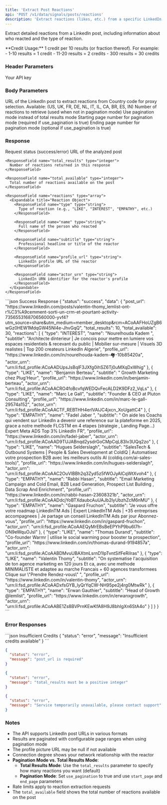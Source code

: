 ```yaml
---
title: 'Extract Post Reactions'
api: 'POST /v1/data/signals/posts/reactions'
description: 'Extract reactions (likes, etc.) from a specific LinkedIn post'
---
```


Extract detailed reactions from a LinkedIn post, including information about who reacted and the type of reaction.

<Note>
  **Credit Usage:** 1 credit per 10 results (or fraction thereof). For example:
  - 1-10 results = 1 credit
  - 11-20 results = 2 credits
  - 300 results = 30 credits
</Note>

### Header Parameters

<ParamField header="x-api-key" type="string" required>
  Your API key
</ParamField>

### Body Parameters

<ParamField body="post_url" type="string" required>
  URL of the LinkedIn post to extract reactions from
</ParamField>

<ParamField body="proxy_country" type="string" default="FR">
  Country code for proxy selection. Available: (US, UK, FR, DE, NL, IT, IL, CA, BR, ES, IN)
</ParamField>

<ParamField body="total_results" type="integer" default="10">
  Number of reactions to retrieve (used when not in pagination mode)
</ParamField>

<ParamField body="use_pagination" type="boolean" default="false">
  Use pagination mode instead of total results mode
</ParamField>

<ParamField body="start_page" type="integer">
  Starting page number for pagination mode (required if use_pagination is true)
</ParamField>

<ParamField body="end_page" type="integer">
  Ending page number for pagination mode (optional if use_pagination is true)
</ParamField>

### Response

<ResponseField name="status" type="string">
  Request status (success/error)
</ResponseField>

<ResponseField name="data" type="object">
  <Expandable title="Properties">
    <ResponseField name="post_url" type="string">
      URL of the analyzed post
    </ResponseField>

    <ResponseField name="total_results" type="integer">
      Number of reactions returned in this response
    </ResponseField>

    <ResponseField name="total_available" type="integer">
      Total number of reactions available on the post
    </ResponseField>

    <ResponseField name="reactions" type="array">
      <Expandable title="Reaction Object">
        <ResponseField name="type" type="string">
          Type of reaction (e.g., "LIKE", "INTEREST", "EMPATHY", etc.)
        </ResponseField>

        <ResponseField name="name" type="string">
          Full name of the person who reacted
        </ResponseField>

        <ResponseField name="subtitle" type="string">
          Professional headline or title of the reactor
        </ResponseField>

        <ResponseField name="profile_url" type="string">
          LinkedIn profile URL of the reactor
        </ResponseField>

        <ResponseField name="actor_urn" type="string">
          LinkedIn URN identifier for the reactor's profile
        </ResponseField>
      </Expandable>
    </ResponseField>
  </Expandable>
</ResponseField>

<ResponseExample>
```json Success Response
{
  "status": "success",
  "data": {
    "post_url": "https://www.linkedin.com/posts/valentin-thomy_lemlist-ont-r%C3%A9cemment-sorti-un-crm-et-pourtant-activity-7356553168706560000-yvf4?utm_source=share&utm_medium=member_desktop&rcm=ACoAAFHoUZgB6wGz0HEW1MdqGW45NI4e-JhvGqQ",
    "total_results": 10,
    "total_available": 30,
    "reactions": [
      {
        "type": "INTEREST",
        "name": "Nourelhouda Kadem ",
        "subtitle": "Architecte dinterieur  | Je concois pour mettre en lumiere vos espaces residentiels & recevant du public | Mobilier sur-mesure | Visuels 3D realistes | Top 200 createurs LinkedIn Algerie",
        "profile_url": "https://www.linkedin.com/in/nourelhouda-kadem-🏘-10b85420a",
        "actor_urn": "urn:li:fsd_profile:ACoAADUpsJsBqlF3JXfg0ihSZ6Tj0uMXqDxWhig"
      },
      {
        "type": "LIKE",
        "name": "Benjamin  Berteau",
        "subtitle": " Growth Marketing chez Plug'Heur",
        "profile_url": "https://www.linkedin.com/in/benjamin-berteau",
        "actor_urn": "urn:li:fsd_profile:ACoAACRO4foBcvfqWEDQvFecALD2K9DFz2_VqLs"
      },
      {
        "type": "LIKE",
        "name": "Marc Le Gall",
        "subtitle": "Founder & CEO at Pluton Consulting",
        "profile_url": "https://www.linkedin.com/in/marc-le-gall-29574a152",
        "actor_urn": "urn:li:fsd_profile:ACoAACTF_REBTHH4erlVAlJC4jxcn_XoUgattC4"
      },
      {
        "type": "EMPATHY",
        "name": "Fadel Jaber ",
        "subtitle": " On aide les Coachs qui vendent sur LinkedIn a devenir une reference sur la plateforme en 2025, grace a notre methode FLCSTM en 4 etapes (strategie , Landing Page...)  Expert Meta ADS  Top 3% LinkedIn FR",
        "profile_url": "https://www.linkedin.com/in/fadel-jaber",
        "actor_urn": "urn:li:fsd_profile:ACoAAD9TUJABnqd2ysdrGoCMpCqL83Iv3UQq2zo"
      },
      {
        "type": "LIKE",
        "name": "Hugues Selderslagh",
        "subtitle": "SalesTech & Outbound Systems | People & Sales Development at ColdIQ | Automatisez votre prospection B2B avec les meilleurs outils AI (coldiq.com/ai-sales-tools)",
        "profile_url": "https://www.linkedin.com/in/hugues-selderslagh",
        "actor_urn": "urn:li:fsd_profile:ACoAAC2OuVIBBh2q3Zyd5z5fWOJyAlCqWtXvoh4"
      },
      {
        "type": "EMPATHY",
        "name": "Rabbi Hasan",
        "subtitle": "Email Marketing Campaign and Cold Email, B2B Lead Generation, Prospect List Building , Data Scrap And Enrichment",
        "profile_url": "https://www.linkedin.com/in/rabbi-hasan-23608321b",
        "actor_urn": "urn:li:fsd_profile:ACoAADdcjYoBTXdaubcAuUAJb2IyUbzhZcM6nMU"
      },
      {
        "type": "EMPATHY",
        "name": "Gaspard Fruchon",
        "subtitle": "Je vous offre votre roadmap LinkedInTM Ads  | Expert LinkedInTM Ads | +35 entreprises accompagnees | Je partage un conseil LinkedInTM Ads par jour  Abonnez-vous",
        "profile_url": "https://www.linkedin.com/in/gaspard-fruchon",
        "actor_urn": "urn:li:fsd_profile:ACoAAEQyMrEBsBeEPYhP9bu6I7h-ON9eWquOJsI"
      },
      {
        "type": "LIKE",
        "name": "Thomas Durand",
        "subtitle": "Co-founder  Warmr | utilise le social warming pour booster ta prospection",
        "profile_url": "https://www.linkedin.com/in/thomas-durand-9194857a",
        "actor_urn": "urn:li:fsd_profile:ACoAABDMvuUBAXtmLsrnD1IpTvntSifFeRiIras"
      },
      {
        "type": "LIKE",
        "name": "Valentin Thomy",
        "subtitle": "On systematise l'acquisition de ton agence marketing en 120 jours  Et ca, avec une methode MINIMALISTE et adaptee au marche Francais   + 60 agences transformees  Clique sur \"Prendre Rendez-vous\" ",
        "profile_url": "https://www.linkedin.com/in/valentin-thomy",
        "actor_urn": "urn:li:fsd_profile:ACoAADxfsGYB_lyQrYqCW-NH95pe2j4rg0MtwRk"
      },
      {
        "type": "EMPATHY",
        "name": "Erwan Gauthier",
        "subtitle": "Head of Growth @lemlist",
        "profile_url": "https://www.linkedin.com/in/erwanxgrowth",
        "actor_urn": "urn:li:fsd_profile:ACoAABE1Zs8BVPrnKEwKfA8H9J8bhIgXn6StA4o"
      }
    ]
  }
}
```
</ResponseExample>

### Error Responses

<ResponseExample>
```json Insufficient Credits
{
  "status": "error",
  "message": "Insufficient credits available"
}
```

```json Invalid Post URL
{
  "status": "error",
  "message": "post_url is required"
}
```

```json Invalid Parameters
{
  "status": "error",
  "message": "total_results must be a positive integer"
}
```

```json Service Unavailable
{
  "status": "error",
  "message": "Service temporarily unavailable, please contact support"
}
```
</ResponseExample>

### Notes

- The API supports LinkedIn post URLs in various formats
- Results are paginated with configurable page ranges when using pagination mode
- The profile picture URL may be null if not available
- Connection degree shows your network relationship with the reactor
- **Pagination Mode vs. Total Results Mode**:
  - **Total Results Mode**: Use the `total_results` parameter to specify how many reactions you want (default)
  - **Pagination Mode**: Set `use_pagination` to true and use `start_page` and `end_page` parameters
- Rate limits apply to reaction extraction requests
- The `total_available` field shows the total number of reactions available on the post 